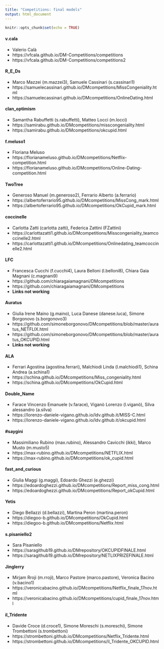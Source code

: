 ```yaml
---
title: "Competitions: final models"
output: html_document
---
```


```r
knitr::opts_chunk$set(echo = TRUE)
```

#### v.cala 

* Valerio Calà
* https://vfcala.github.io/DM-Competitions/competitions
* https://vfcala.github.io/DM-Competitions/competitions2


#### R_E_Ds 

* Marco Mazzei (m.mazzei3), Samuele Cassinari (s.cassinari1)
* https://samuelecassinari.github.io/DMcompetitions/MissCongeniality.html
* https://samuelecassinari.github.io/DMcompetitions/OnlineDating.html


#### clan_optimism

*  Samantha Rabuffetti (s.rabuffetti), Matteo Locci (m.locci)
* https://samirabu.github.io/DMcompetitions/misscongeniality.html
* https://samirabu.github.io/DMcompetitions/okcupid.html

    
#### f.meluso1

* Floriana Meluso
* https://florianameluso.github.io/DMcompetitions/Netflix-competition.html
* https://florianameluso.github.io/DMcompetitions/Online-Dating-competition.html
    
#### TwoTree

* Generoso Manuel (m.generoso2), Ferrario Alberto (a.ferrario)
* https://albertoferrario95.github.io/DMcompetitions/MissCong_mark.html
* https://albertoferrario95.github.io/DMcompetitions/OkCupid_mark.html

    
#### coccinelle

* Carlotta Zatti (carlotta zatti), Federica Zattini (FZattini)
* https://carlottazatti1.github.io/DMcompetitions/Misscongeniality_teamcoccinelle2.html
* https://carlottazatti1.github.io/DMcompetitions/Onlinedating_teamcoccinelle2.html

#### LFC 

* Francesca Cucchi (f.cucchi4), Laura Belloni (l.belloni8), Chiara Gaia Magnani (c.magnani9) 
* https://github.com/chiaragaiamagnani/DMcompetitions 
* https://github.com/chiaragaiamagnani/DMcompetitions
* **Links not working**

#### Auratus 

* Giulia Irene Maino (g.maino), 
Luca Danese (danese.luca), 
Simone Borgonovo (s.borgonovo3)
* https://github.com/simoneborgonovo/DMcompetitions/blob/master/auratus_NETFLIX.html
* https://github.com/simoneborgonovo/DMcompetitions/blob/master/auratus_OKCUPID.html
* **Links not working**
    
#### ALA
    
* Ferrari Agostina (agostina.ferrari), Malchiodi Linda (l.malchiodi1), Schina Andrea (a.schina1)
* https://schina.github.io/DMcompetitions/Miss_congeniality.html
* https://schina.github.io/DMcompetitions/OkCupid.html
    
#### Double_Name

* Farace Vincenzo Emanuele (v.farace), Viganò Lorenzo (l.viganò), Silva alessandro (a.silva)
* https://lorenzo-daniele-vigano.github.io/ldv.github.it/MISS-C.html
* https://lorenzo-daniele-vigano.github.io/ldv.github.it/okcupid.html
    
#### #saygini 

* Massimiliano Rubino (max.rubino), 
Alessandro Cavicchi (ikki), Marco Musto (m.musto5)
* https://max-rubino.github.io/DMcompetitions/NETFLIX.html   
* https://max-rubino.github.io/DMcompetitions/ok_cupid.html 

    
#### fast_and_curious 

* Giulia Maggi (g.maggi), 
Edoardo Ghezzi (e.ghezzi)
* https://edoardoghezzi.github.io/DMcompetitions/Report_miss_cong.html 
* https://edoardoghezzi.github.io/DMcompetitions/Report_okCupid.html


#### Yetis

* Diego Bellazzi (d.bellazzi), Martina Peron (martina.peron)
* https://diegoo-b.github.io/DMcompetitions/OkCupid.html
* https://diegoo-b.github.io/DMcompetitions/Netflix.html
    
#### s.pisaniello2 

* Sara Pisaniello
* https://saragithub19.github.io/DMrepository/OKCUPIDFINALE.html
* https://saragithub19.github.io/DMrepository/NETLIXPRIZEFINALE.html

#### Jinglerry 

* Mirjam Rroji (m.rroji), Marco Pastore (marco.pastore), Veronica Bacino (v.bacino1)
* https://veronicabacino.github.io/DMcompetitions/Netflix_finale_17nov.html
* https://veronicabacino.github.io/DMcompetitions/cupid_finale_17nov.html

#### il_Tridente 

* Davide Croce (d.croce1), Simone Moreschi (s.moreschi), Simone Trombettoni (s.trombettoni)
* https://strombettoni.github.io/DMcompetitions/Netflix_Tridente.html
* https://strombettoni.github.io/DMcompetitions/il_Tridente_OKCUPID.html


